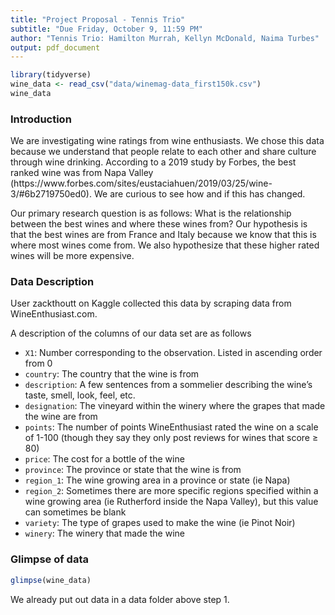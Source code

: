 ```yaml
---
title: "Project Proposal - Tennis Trio"
subtitle: "Due Friday, October 9, 11:59 PM"
author: "Tennis Trio: Hamilton Murrah, Kellyn McDonald, Naima Turbes"
output: pdf_document
---
```

```r
library(tidyverse)
wine_data <- read_csv("data/winemag-data_first150k.csv") 
wine_data
```

### Introduction

We are investigating wine ratings from wine enthusiasts. We chose this data because we understand that people relate to each other and share culture through wine drinking. According to a 2019 study by Forbes, the best ranked wine was from Napa Valley (https://www.forbes.com/sites/eustaciahuen/2019/03/25/wine-3/#6b2719750ed0). We are curious to see how and if this has changed.

Our primary research question is as follows: What is the relationship between the best wines and where these wines from? Our hypothesis is that the best wines are from France and Italy because we know that this is where most wines come from. We also hypothesize that these higher rated wines will be more expensive. 


### Data Description


User zackthoutt on Kaggle collected this data by scraping data from WineEnthusiast.com.

A description of the columns of our data set are as follows

- `X1`: Number corresponding to the observation. Listed in ascending order from 0
- `country`: The country that the wine is from
- `description`: A few sentences from a sommelier describing the wine's taste, smell, look, feel, etc.
- `designation`: The vineyard within the winery where the grapes that made the wine are from
- `points`: The number of points WineEnthusiast rated the wine on a scale of 1-100 (though they say they only post reviews for wines that score $\geq$ 80)
- `price`: The cost for a bottle of the wine
- `province`: The province or state that the wine is from
- `region_1`: The wine growing area in a province or state (ie Napa)
- `region_2`: Sometimes there are more specific regions specified within a wine growing area (ie Rutherford inside the Napa Valley), but this value can sometimes be blank
- `variety`: The type of grapes used to make the wine (ie Pinot Noir)
- `winery`: The winery that made the wine


### Glimpse of data

```r

glimpse(wine_data)

```

We already put out data in a data folder above step 1.


